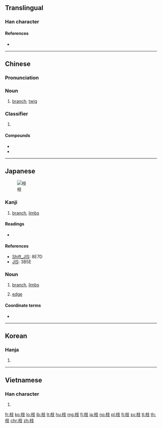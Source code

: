 {{also|支}}
==Translingual==

===Han character===
{{Han char|rn=75|rad=木|as=04|sn=8|four=44947|canj=DJE|ids=⿰木支}}

====References====
* {{Han ref|kx=0516.120|dkj=14557|dj=0904.060|hdz=21165.070|uh=679D|ud=26525|bh=AA4B|bd=43595}}

----

==Chinese==
{{zh-forms}}

===Pronunciation===
{{zh-pron
|m=zhī,qí
|c=zi1,kei4
|h=pfs=kî
|mn=ki
|mc=y
|oc=y
|ma=
|cat=n,cls
}}

===Noun===
{{zh-noun}}

# [[branch]]; [[twig]]
#: {{zh-x|柳 枝 低垂 在 水面 上。|The branches of the willows drooped over the water.}}
#: {{zh-x|他 把 不 結果 的 枝 都 修剪 掉。|He pruned every branch that did not bear fruit.}}

===Classifier===
{{zh-cls}}

# {{non-gloss definition|classifier for long and round objects (stick, pen, rod, flower with stem, etc)}}
#: {{zh-x|一 枝 鉛筆|a pencil}}
#: {{zh-x|一 枝 槍|a gun}}

====Compounds====
* {{zh-l|荔枝|tr=lìzhī}}
* {{zh-l|樹枝}}

----

==Japanese==
[[File:Acacia constricta branch.jpg|thumb|枝]]

===Kanji===
{{ja-kanji|grade=5|rs=木04}}

# [[branch]], [[limbs]]

====Readings====
* {{ja-readings|kanon=[[し]] (shi), [[き]] (ki)|goon=[[し]] (shi), [[ぎ]] (gi)|kun=[[えだ]] (eda)|nadzuke=[[え]] (e), [[えだ]] (eda), [[き]] (ki), [[しげ]] (shige), [[しな]] (shina)}}

====References====
* [[Wikipedia:Shift_JIS|Shift_JIS]]: 8E7D
* [[Wikipedia:JIS encoding|JIS]]: 3B5E

===Noun===
{{ja-noun|えだ}}

# [[branch]], [[limbs]]
# {{label|ja|graph theory|sort=えだ}} [[edge]]

====Coordinate terms====
* {{ja-r|葉|gloss=leaf|は}}

----

==Korean==

===Hanja===
{{ko-hanja|hangeul=[[지]]|eumhun=|rv=ji|mr=chi|y=ci}}

# {{defn|lang=ko|sort=木04}}

----

==Vietnamese==

===Han character===
{{vi-hantu|[[chi]], [[che]]|rs=木04}}

# {{defn|lang=vi|sort=木04}}

[[fr:枝]]
[[ko:枝]]
[[lo:枝]]
[[lb:枝]]
[[lt:枝]]
[[hu:枝]]
[[mg:枝]]
[[fj:枝]]
[[ja:枝]]
[[no:枝]]
[[pl:枝]]
[[fi:枝]]
[[sv:枝]]
[[tl:枝]]
[[th:枝]]
[[chr:枝]]
[[zh:枝]]